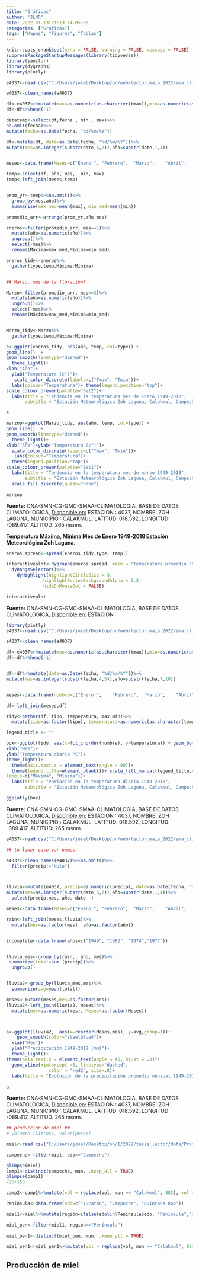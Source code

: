 ```yaml
---
title: "Gráficas"
author: "JLMR"
date: 2022-01-13T21:13:14-05:00
categories: ["Gráficas"]
tags: ["Mapas", "Figuras", "Tablas"]
---
```



```r
knitr::opts_chunk$set(echo = FALSE, warning = FALSE, message = FALSE)
suppressPackageStartupMessages(library(tidyverse))
library(janitor)
library(dygraphs)
library(plotly)
```


```r

e4037<-read.csv("C:/Users/josel/Desktop/on/web/lector_maia_2022/ema_climatologia.csv")

e4037<-clean_names(e4037)

df<-e4037%>%mutate(max=as.numeric(as.character(tmax)),min=as.numeric(as.character(tmin)))
df<-df%>%head(-1)

datatemp<-select(df,fecha , min , max)%>%
na.omit(fecha)%>%
mutate(fecha=as.Date(fecha, "%d/%m/%Y"))

df<-mutate(df, date=as.Date(fecha, "%d/%m/%Y"))%>%
mutate(mes=as.integer(substr(date,6,7)),año=substr(date,1,4))


meses<-data.frame(Meses=c("Enero ",	"Febrero",	"Marzo",	"Abril",	"Mayo",	"Junio",	"Julio",	"Agosto",	"Septiembre",	"Octubre",	"Noviembre",	"Diciembre"),mes=seq(1, 12, by=1))

temp<-select(df, año, mes,  min, max)
temp<-left_join(meses,temp)


prom_yr<-temp%>%na.omit()%>%
  group_by(mes,año)%>%
  summarise(max_med=mean(max), min_med=mean(min))

promedio_arr<-arrange(prom_yr,año,mes)

eneros<-filter(promedio_arr, mes==1)%>%
  mutate(año=as.numeric(año))%>%
  ungroup()%>%
  select(-mes)%>%
  rename(Máxima=max_med,Mínima=min_med) 

eneros_tidy<-eneros%>%
  gather(type,temp,Máxima:Mínima)


## Marzo, mes de la floración?

Marzo<-filter(promedio_arr, mes==3)%>%
  mutate(año=as.numeric(año))%>%
  ungroup()%>%
  select(-mes)%>%
  rename(Máxima=max_med,Mínima=min_med) 


Marzo_tidy<-Marzo%>%
  gather(type,temp,Máxima:Mínima)

```




```r

e<-ggplot(eneros_tidy, aes(año, temp, col=type)) + 
geom_line()  +
geom_smooth(linetype="dashed")+
  theme_light()+
xlab("Año")+
  ylab("Temperatura (c°)")+
   scale_color_discrete(labels=c("Tmax", "Tmin"))+
  labs(colour="Temperatura")+ theme(legend.position="top")+
scale_colour_brewer(palette="Set2")+
  labs(title = "Tendencia en la temperatura mes de Enero 1949-2018",
       subtitle = "Estación Meteorológica Zoh Laguna, Calakmul, Campeche")

e

marzop<-ggplot(Marzo_tidy, aes(año, temp, col=type)) + 
geom_line()  +
geom_smooth(linetype="dashed")+
  theme_light()+
xlab("Año")+ylab("Temperatura (c°)")+
  scale_color_discrete(labels=c("Tmax", "Tmin"))+
   labs(colour="Temperatura")+ 
  theme(legend.position="top")+
scale_colour_brewer(palette="Set1")+
  labs(title = "Tendencia en la temperatura mes de marzo 1949-2018",
       subtitle = "Estación Meteorológica Zoh Laguna, Calakmul, Campeche")+
  scale_fill_discrete(guide="none")

marzop
```


**Fuente:** CNA-SMN-CG-GMC-SMAA-CLIMATOLOGIA, BASE DE DATOS CLIMATOLOGICA, [Disponible en:](https://smn.conagua.gob.mx/tools/RESOURCES/Diarios/4037.txt) ESTACION  : 4037, NOMBRE: ZOH LAGUNA, MUNICIPIO : CALAKMUL, LATITUD: 018.592, LONGITUD: -089.417. ALTITUD: 265 msnm.


**Temperatura Máxima, Mínima Mes de Enero 1949-2018 Estación Meteorológica Zoh Laguna.**

```r


eneros_spread<-spread(eneros_tidy,type, temp )

interactiveplot<-dygraph(eneros_spread, main = "Temperatura promedio °C") %>%
  dyRangeSelector()%>%
    dyHighlight(highlightCircleSize = 3, 
              highlightSeriesBackgroundAlpha = 0.2,
              hideOnMouseOut = FALSE)

interactiveplot
```
**Fuente:** CNA-SMN-CG-GMC-SMAA-CLIMATOLOGIA, BASE DE DATOS CLIMATOLOGICA, [Disponible en:](https://smn.conagua.gob.mx/tools/RESOURCES/Diarios/4037.txt) ESTACION




```r


library(plotly)
e4037<-read.csv("C:/Users/josel/Desktop/on/web/lector_maia_2022/ema_climatologia.csv")

e4037<-clean_names(e4037)

df<-e4037%>%mutate(max=as.numeric(as.character(tmax)),min=as.numeric(as.character(tmin)))
df<-df%>%head(-1)


df<-df%>%mutate(date=as.Date(fecha, "%d/%m/%Y"))%>%
mutate(mes=as.integer(substr(fecha,4,5)),año=substr(fecha,7,10))


meses<-data.frame(nombre=c("Enero ",	"Febrero",	"Marzo",	"Abril",	"Mayo",	"Junio",	"Julio",	"Agosto",	"Septiembre",	"Octubre",	"Noviembre",	"Diciembre"),mes=seq(1, 12, by=1))

df<-left_join(meses,df)

tidy<-gather(df, tipo, temperatura, max:min)%>%
  mutate(tipo=as.factor(tipo), temperatura=as.numeric(as.character(temperatura)))

legend_title <- ""

box<-ggplot(tidy, aes(x=fct_inorder(nombre), y=temperatura)) + geom_boxplot(aes(fill=tipo))+
xlab("Mes")+
ylab("Temperatura diaria °C")+
theme_light()+
  theme(axis.text.x = element_text(angle = 90))+
  theme(legend.title=element_blank())+ scale_fill_manual(legend_title,values=c("firebrick1", "cyan2"),
labels=c("Máxima", "Mínima"))+
  labs(title = "Variación en la temperatura diaria 1949-2018",
       subtitle = "Estación Meteorológica Zoh Laguna, Calakmul, Campeche")  

ggplotly(box)

```

**Fuente:** CNA-SMN-CG-GMC-SMAA-CLIMATOLOGIA, BASE DE DATOS CLIMATOLOGICA, [Disponible en:](https://smn.conagua.gob.mx/tools/RESOURCES/Diarios/4037.txt) ESTACION  : 4037, NOMBRE: ZOH LAGUNA, MUNICIPIO : CALAKMUL, LATITUD: 018.592, LONGITUD: -089.417. ALTITUD: 265 msnm.



```r


e4037<-read.csv("C:/Users/josel/Desktop/on/web/lector_maia_2022/ema_climatologia.csv")

## to lower case var names.

e4037<-clean_names(e4037)%>%na.omit()%>%
  filter(precip!="Nulo")



lluvia<-mutate(e4037, precip=as.numeric(precip), date=as.Date(fecha, "%d/%m/%Y"))%>%
mutate(mes=as.integer(substr(date,6,7)),año=substr(date,1,4))%>%
  select(precip,mes, año, date  )

meses<-data.frame(Meses=c("Enero ",	"Febrero",	"Marzo",	"Abril",	"Mayo",	"Junio",	"Julio",	"Agosto",	"Septiembre",	"Octubre",	"Noviembre",	"Diciembre"),mes=seq(1, 12, by=1))

rain<-left_join(meses,lluvia)%>%
  mutate(mes=as.factor(mes), año=as.factor(año))


incomplete<-data.frame(años=c("1949", "1982", "1974","1977"))


lluvia_mes<-group_by(rain,  año, mes)%>%
 summarize(total=sum (precip))%>%
  ungroup()


lluvia2<-group_by(lluvia_mes,mes)%>%
  summarize(avg=mean(total))

meses<-mutate(meses,mes=as.factor(mes))
lluvia2<-left_join(lluvia2, meses)%>%
  mutate(mes=as.numeric(mes), Meses=as.factor(Meses))



a<-ggplot(lluvia2,  aes(x=reorder(Meses,mes), y=avg,group=1))+
    geom_smooth(color="steelblue4")+
  xlab("Mes")+
  ylab("Precipitación 1949-2018 (mm)")+
  theme_light()+
theme(axis.text.x = element_text(angle = 45, hjust = .8))+
  geom_vline(xintercept =8, linetype="dashed", 
                color = "red2", size=.8)+
  labs(title = "Evolución de la precipitación promedio mensual 1949-2018", subtitle = "Estación Meteorológica Zoh Laguna, Calakmul, Campeche")
   
a
```

**Fuente:** CNA-SMN-CG-GMC-SMAA-CLIMATOLOGIA, BASE DE DATOS CLIMATOLOGICA, [Disponible en:](https://smn.conagua.gob.mx/tools/RESOURCES/Diarios/4037.txt) ESTACION  : 4037, NOMBRE: ZOH LAGUNA, MUNICIPIO : CALAKMUL, LATITUD: 018.592, LONGITUD: -089.417. ALTITUD: 265 msnm.


```r
## produccion de miel.##
# volumen (litros), valor(pesos)

miel<-read.csv("C:/Users/josel/Desktop/on/I/2022/tesis_lector/data/Prodmiel2018muni.csv")

campeche<-filter(miel, edo=="Campeche")

glimpse(miel)
camp1<-distinct(campeche, mun, .keep_all = TRUE)
glimpse(camp1)
725+158

camp2<-camp1%>%mutate(vol = replace(vol, mun == "Calakmul", 883), vol = replace(vol, mun == "Escárcega", 273))

Península<-data.frame(edo=c("Yucatán", "Campeche", "Quintana Roo"))

miel1<-miel%>%mutate(región=ifelse(edo%in%Península$edo, "Península","otro"))

miel_pen<-filter(miel1, región=="Península")
  
miel_pen1<-distinct(miel_pen, mun, .keep_all = TRUE)

miel_pen1<-miel_pen1%>%mutate(vol = replace(vol, mun == "Calakmul", 883), vol = replace(vol, mun == "Escárcega", 273))  


```


## Producción de miel
